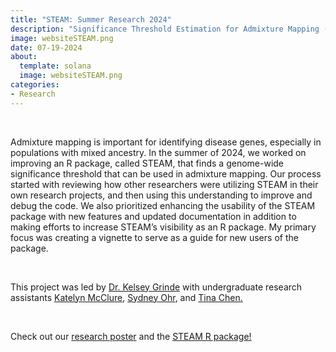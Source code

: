 ```yaml
---
title: "STEAM: Summer Research 2024"
description: "Significance Threshold Estimation for Admixture Mapping (STEAM), an R Package"
image: websiteSTEAM.png
date: 07-19-2024
about:
  template: solana
  image: websiteSTEAM.png
categories: 
- Research
---
```


\

Admixture mapping is important for identifying disease genes, especially in populations with mixed ancestry. In the summer of 2024, we worked on improving an R package, called STEAM, that finds a genome-wide significance threshold that can be used in admixture mapping. Our process started with reviewing how other researchers were utilizing STEAM in their own research projects, and then using this understanding to improve and debug the code. We also prioritized enhancing the usability of the STEAM package with new features and updated documentation in addition to making efforts to increase STEAM’s visibility as an R package. My primary focus was creating a vignette to serve as a guide for new users of the package.

\

This project was led by [Dr. Kelsey Grinde](https://kegrinde.github.io/){target="_blank"} with undergraduate research assistants [Katelyn McClure](https://katelynmcclure.github.io){target="_blank"}, [Sydney Ohr](https://sydneyohr.github.io/){target="_blank"}, and [Tina Chen.](https://www.linkedin.com/in/tina-chen-748a07231/){target="_blank"} 

\

Check out our [research poster](https://docs.google.com/presentation/d/1vlFi-4wYF0KToYsOiXTTGmcKlemttCUj/edit?usp=sharing&ouid=114677377083099281803&rtpof=true&sd=true){target="_blank"} and the [STEAM R package!](https://github.com/GrindeLab/STEAM){target="_blank"}


